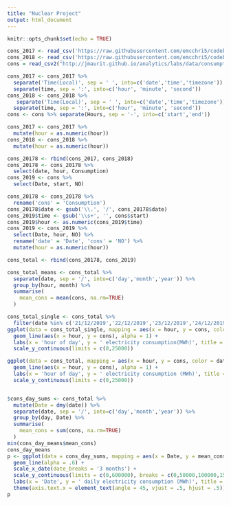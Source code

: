 ```yaml
---
title: "Nuclear Project"
output: html_document
---
```


```r
knitr::opts_chunk$set(echo = TRUE)
```

```r
cons_2017 <- read_csv('https://raw.githubusercontent.com/emcchri5/codebank/main/NO_Energy_Cons_2017.csv')
cons_2018 <- read_csv('https://raw.githubusercontent.com/emcchri5/codebank/main/NO_Energy_Cons_2018.csv')
cons = read_csv2("http://jmaurit.github.io/analytics/labs/data/consumption-no-areas_2019_hourly.csv")
```

```r
cons_2017 <- cons_2017 %>%
  separate('Time(Local)', sep = ' ', into=c('date','time','timezone')) %>%
  separate(time, sep = ':', into=c('hour', 'minute', 'second'))
cons_2018 <- cons_2018 %>%
   separate('Time(Local)', sep = ' ', into=c('date','time','timezone')) %>%
  separate(time, sep = ':', into=c('hour', 'minute', 'second'))
cons <- cons %>% separate(Hours, sep = '-', into=c('start','end'))
```


```r
cons_2017 <- cons_2017 %>%
  mutate(hour = as.numeric(hour))
cons_2018 <- cons_2018 %>%
  mutate(hour = as.numeric(hour))
```

```r
cons_20178 <- rbind(cons_2017, cons_2018)
cons_20178 <- cons_20178 %>%
  select(date, hour, Consumption)
cons_2019 <- cons %>% 
  select(Date, start, NO)
```

```r
cons_20178 <- cons_20178 %>%
  rename('cons' = 'Consumption')
cons_20178$date <- gsub('\\.', '/', cons_20178$date)
cons_2019$time <- gsub('\\s+', '', cons$start)
cons_2019$hour <- as.numeric(cons_2019$time)
cons_2019 <- cons_2019 %>%
  select(Date, hour, NO) %>%
  rename('date' = 'Date', 'cons' = 'NO') %>%
  mutate(hour = as.numeric(hour))
```

```r
cons_total <- rbind(cons_20178, cons_2019)

cons_total_means <- cons_total %>%
  separate(date, sep = '/', into=c('day','month','year')) %>%
  group_by(hour, month) %>%
  summarise(
    mean_cons = mean(cons, na.rm=TRUE)
  )

cons_total_single <- cons_total %>%
  filter(date %in% c('21/12/2019','22/12/2019','23/12/2019','24/12/2019','25/12/2019','26/12/2019','27/12/2019'))
ggplot(data = cons_total_single, mapping = aes(x = hour, y = cons, color = date)) +
  geom_line(aes(x = hour, y = cons), alpha = 1) +
  labs(x = 'hour of day', y = ' electricity consumption(MWh)', title = 'Electricity Consumption by Hour', subtitle = 'Christmas Week, 2019 Norway', caption = 'Data from ELSPOT') +
  scale_y_continuous(limits = c(0,25000))

ggplot(data = cons_total, mapping = aes(x = hour, y = cons, color = date)) +
  geom_line(aes(x = hour, y = cons), alpha = 1) +
  labs(x = 'hour of day', y = ' electricity consumption (MWh)', title = 'Electricity Consumption by Hour', subtitle = 'Three years of hourly data, Norway', caption = 'Data from ELSPOT') +
  scale_y_continuous(limits = c(0,25000))


$cons_day_sums <- cons_total %>%
  mutate(Date = dmy(date)) %>%
  separate(date, sep = '/', into=c('day','month','year')) %>%
  group_by(day, Date) %>%
  summarise(
    mean_cons = sum(cons, na.rm=TRUE)
  )
min(cons_day_means$mean_cons)
cons_day_means
p <- ggplot(data = cons_day_sums, mapping = aes(x = Date, y = mean_cons)) +
  geom_line(alpha = .6) +
  scale_x_date(date_breaks = '3 months') +
  scale_y_continuous(limits = c(0,600000), breaks = c(0,50000,100000,150000,200000,250000,300000,350000,400000,450000,500000,550000)) + 
  labs(x = 'Date', y = ' daily electricity consumption (MWh)', title = 'Electricity Consumption by Day', subtitle = 'Three Years of Daily Data, Norway', caption = 'Data from ELSPOT') +
  theme(axis.text.x = element_text(angle = 45, vjust = .5, hjust = .5))
p
```